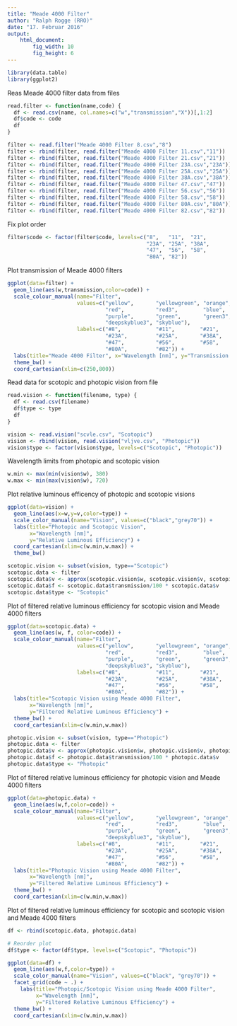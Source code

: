 ```yaml
---
title: "Meade 4000 Filter"
author: "Ralph Rogge (RRO)"
date: "17. Februar 2016"
output: 
    html_document:
        fig_width: 10
        fig_height: 6
---
```


```r
library(data.table)
library(ggplot2)
```

Reas Meade 4000 filter data from files
```r
read.filter <- function(name,code) {
  df <- read.csv(name, col.names=c("w","transmission","X"))[,1:2]
  df$code <- code
  df
}

filter <- read.filter("Meade 4000 Filter 8.csv","8")
filter <- rbind(filter, read.filter("Meade 4000 Filter 11.csv","11"))
filter <- rbind(filter, read.filter("Meade 4000 Filter 21.csv","21"))
filter <- rbind(filter, read.filter("Meade 4000 Filter 23A.csv","23A"))
filter <- rbind(filter, read.filter("Meade 4000 Filter 25A.csv","25A"))
filter <- rbind(filter, read.filter("Meade 4000 Filter 38A.csv","38A"))
filter <- rbind(filter, read.filter("Meade 4000 Filter 47.csv","47"))
filter <- rbind(filter, read.filter("Meade 4000 Filter 56.csv","56"))
filter <- rbind(filter, read.filter("Meade 4000 Filter 58.csv","58"))
filter <- rbind(filter, read.filter("Meade 4000 Filter 80A.csv","80A"))
filter <- rbind(filter, read.filter("Meade 4000 Filter 82.csv","82"))
```

Fix plot order
```r
filter$code <- factor(filter$code, levels=c("8",   "11",  "21", 
                                            "23A", "25A", "38A", 
                                            "47",  "56",  "58", 
                                            "80A", "82"))
```

Plot transmission of Meade 4000 filters
```r
ggplot(data=filter) +
  geom_line(aes(w,transmission,color=code)) +
  scale_colour_manual(name="Filter",
                      values=c("yellow",       "yellowgreen", "orange",
                               "red",          "red3",        "blue",
                               "purple",       "green",       "green3",
                               "deepskyblue3", "skyblue"),
                      labels=c("#8",           "#11",        "#21",
                               "#23A",         "#25A",       "#38A",
                               "#47",          "#56",        "#58",
                               "#80A",         "#82")) +
  labs(title="Meade 4000 Filter", x="Wavelength [nm]", y="Transmission [%]") +
  theme_bw() +
  coord_cartesian(xlim=c(250,800))
```

Read data for scotopic and photopic vision from file
```r
read.vision <- function(filename, type) {
  df <- read.csv(filename)
  df$type <- type
  df
}

vision <- read.vision("scvle.csv", "Scotopic")
vision <- rbind(vision, read.vision("vljve.csv", "Photopic"))
vision$type <- factor(vision$type, levels=c("Scotopic", "Photopic"))
```

Wavelength limits from photopic and scotopic vision
```r
w.min <- max(min(vision$w), 380)
w.max <- min(max(vision$w), 720)
```

Plot relative luminous efficency of photopic and scotopic visions
```r
ggplot(data=vision) +
  geom_line(aes(x=w,y=v,color=type)) +
  scale_color_manual(name="Vision", values=c("black","grey70")) +
  labs(title="Photopic and Scotopic Vision", 
       x="Wavelength [nm]", 
       y="Relative Luminous Efficiency") +
  coord_cartesian(xlim=c(w.min,w.max)) +
  theme_bw()
```

```r
scotopic.vision <- subset(vision, type=="Scotopic")
scotopic.data <- filter
scotopic.data$v <- approx(scotopic.vision$w, scotopic.vision$v, scotopic.data$w, yleft=0, yright=0)$y
scotopic.data$f <- scotopic.data$transmission/100 * scotopic.data$v
scotopic.data$type <- "Scotopic"
```

Plot of filtered relative luminous efficiency for scotopic vision and Meade 4000 filters
```r
ggplot(data=scotopic.data) +
  geom_line(aes(w, f, color=code)) +
  scale_colour_manual(name="Filter", 
                      values=c("yellow",       "yellowgreen", "orange", 
                               "red",          "red3",        "blue", 
                               "purple",       "green",       "green3", 
                               "deepskyblue3", "skyblue"), 
                      labels=c("#8",           "#11",        "#21", 
                               "#23A",         "#25A",       "#38A", 
                               "#47",          "#56",        "#58", 
                               "#80A",         "#82")) +
  labs(title="Scotopic Vision using Meade 4000 Filter", 
       x="Wavelength [nm]", 
       y="Filtered Relative Luminous Efficiency") +
  theme_bw() +
  coord_cartesian(xlim=c(w.min,w.max))
```

```r
photopic.vision <- subset(vision, type=="Photopic")
photopic.data <- filter
photopic.data$v <- approx(photopic.vision$w, photopic.vision$v, photopic.data$w, yleft=0, yright=0)$y
photopic.data$f <- photopic.data$transmission/100 * photopic.data$v
photopic.data$type <- "Photopic"
```

Plot of filtered relative luminous efficiency for photopic vision and Meade 4000 filters
```r

ggplot(data=photopic.data) +
  geom_line(aes(w,f,color=code)) +
  scale_colour_manual(name="Filter", 
                      values=c("yellow",       "yellowgreen", "orange", 
                               "red",          "red3",        "blue", 
                               "purple",       "green",       "green3", 
                               "deepskyblue3", "skyblue"), 
                      labels=c("#8",           "#11",        "#21", 
                               "#23A",         "#25A",       "#38A", 
                               "#47",          "#56",        "#58", 
                               "#80A",         "#82")) +
  labs(title="Photopic Vision using Meade 4000 Filter", 
       x="Wavelength [nm]", 
       y="Filtered Relative Luminous Efficiency") +
  theme_bw() +
  coord_cartesian(xlim=c(w.min,w.max))
```

Plot of filtered relative luminous efficiency for scotopic and scotopic vision and Meade 4000 filters
```r
df <- rbind(scotopic.data, photopic.data)

# Reorder plot
df$type <- factor(df$type, levels=c("Scotopic", "Photopic"))

ggplot(data=df) +
  geom_line(aes(w,f,color=type)) +
  scale_color_manual(name="Vision", values=c("black", "grey70")) +
  facet_grid(code ~ .) +
    labs(title="Photopic/Scotopic Vision using Meade 4000 Filter", 
         x="Wavelength [nm]", 
         y="Filtered Relative Luminous Efficiency") +
  theme_bw() +
  coord_cartesian(xlim=c(w.min,w.max))
```

